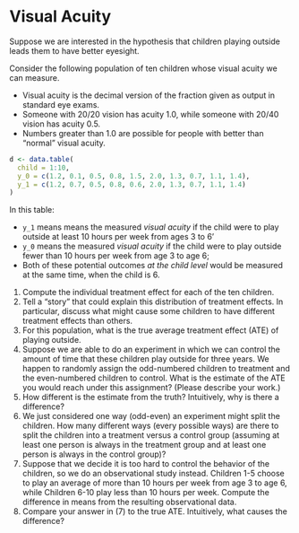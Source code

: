 # Visual Acuity 

Suppose we are interested in the hypothesis that children playing outside leads them to have better eyesight.

Consider the following population of ten children whose visual acuity we can measure. 

- Visual acuity is the decimal version of the fraction given as output in standard eye exams. 
- Someone with 20/20 vision has acuity 1.0, while someone with 20/40 vision has acuity 0.5. 
- Numbers greater than 1.0 are possible for people with better than “normal” visual acuity.

```r
d <- data.table(
  child = 1:10, 
  y_0 = c(1.2, 0.1, 0.5, 0.8, 1.5, 2.0, 1.3, 0.7, 1.1, 1.4), 
  y_1 = c(1.2, 0.7, 0.5, 0.8, 0.6, 2.0, 1.3, 0.7, 1.1, 1.4)
)
```

In this table: 

- `y_1` means means the measured *visual acuity* if the child were to play outside at least 10 hours per week from ages 3 to 6'  
- `y_0` means the measured *visual acuity* if the child were to play outside fewer than 10 hours per week from age 3 to age 6; 
- Both of these potential outcomes *at the child level* would be measured at the same time, when the child is 6. 

1. Compute the individual treatment effect for each of the ten children.
2. Tell a "story" that could explain this distribution of treatment effects. In particular, discuss what might cause some children to have different treatment effects than others.
3. For this population, what is the true average treatment effect (ATE) of playing outside.
4. Suppose we are able to do an experiment in which we can control the amount of time that these children play outside for three years. We happen to randomly assign the odd-numbered children to treatment and the even-numbered children to control. What is the estimate of the ATE you would reach under this assignment? (Please describe your work.)
5. How different is the estimate from the truth? Intuitively, why is there a difference?
6. We just considered one way (odd-even) an experiment might split the children. How many different ways (every possible ways) are there to split the children into a treatment versus a control group (assuming at least one person is always in the treatment group and at least one person is always in the control group)?
7. Suppose that we decide it is too hard to control the behavior of the children, so we do an observational study instead. Children 1-5 choose to play an average of more than 10 hours per week from age 3 to age 6, while Children 6-10 play less than 10 hours per week. Compute the difference in means from the resulting observational data.
8. Compare your answer in (7) to the true ATE. Intuitively, what causes the difference?

